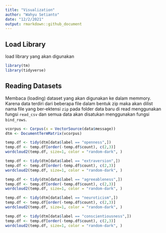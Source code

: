 ```yaml
---
title: "Visualization"
author: "Wahyu Setianto"
date: "12/2/2021"
output: rmarkdown::github_document
---
```


## Load Library

load library yang akan digunakan

```r
library(tm)
library(tidyverse)
```

## Reading Datasets

Membaca (loading) dataset yang akan digunakan ke dalam memmory. Karena data terdiri dari beberapa file dalam bentuk zip maka akan dilist nama file yang ber-ektensi `zip` pada folder data baru di read menggunakan fungsi `read_csv` dan semua data akan disatukan menggunakan fungsi `bind_rows`.


```r
vcorpus <- Corpus(x = VectorSource(data$message))
dtm <- DocumentTermMatrix(vcorpus)
```

```r
temp.df <- tidy(dtm[data$label == "openness",])
temp.df <- temp.df[order(-temp.df$count), c(2,3)]
wordcloud2(temp.df, size=1, color = "random-dark", )
```

```r
temp.df <- tidy(dtm[data$label == "extraversion",])
temp.df <- temp.df[order(-temp.df$count), c(2,3)]
wordcloud2(temp.df, size=1, color = "random-dark", )
```

```r
temp.df <- tidy(dtm[data$label == "agreeableness",])
temp.df <- temp.df[order(-temp.df$count), c(2,3)]
wordcloud2(temp.df, size=1, color = "random-dark", )
```

```r
temp.df <- tidy(dtm[data$label == "neuroticism",])
temp.df <- temp.df[order(-temp.df$count), c(2,3)]
wordcloud2(temp.df, size=1, color = "random-dark", )
```

```r
temp.df <- tidy(dtm[data$label == "conscientiousness",])
temp.df <- temp.df[order(-temp.df$count), c(2,3)]
wordcloud2(temp.df, size=1, color = "random-dark", )
```
